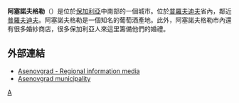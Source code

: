 {{Infobox City
|chinese_name = 阿塞諾夫格勒
|official_name = Асеновград
|image_flag= 
|image_seal= Asenovgrad-coat-of-arms.svg
|image_map = 
|mapsize = 
|subdivision_type = [[国家|国家]]
|subdivision_name =  [[保加利亞|保加利亞]]
|leader_title = 
|leader_name =
|region= 
|departement= 
|party=
|mandat=since = 
|area_total = 
|population_as_of  = 2006-03-14
|population_total = 56,112
|population_density = 
|timezone = +2
|latd = 
|latm = 
|lats = 
|latNS = 
|longd = 
|longm = 
|longs = 
|longEW = 
|website = 
|}}
'''阿塞諾夫格勒'''（{{lang-bg|Асеновград}}）是位於[[保加利亞|保加利亞]]中南部的一個城市。位於[[普羅夫迪夫|普羅夫迪夫]]省內，鄰近[[普羅夫迪夫|普羅夫迪夫]]。阿塞諾夫格勒是一個知名的葡萄酒產地。此外，阿塞諾夫格勒市內還有很多婚紗商店，很多保加利亞人來這里籌備他們的婚禮。

==外部連結==
* [https://web.archive.org/web/20090811034121/http://www.asenovgrad.org/ Asenovgrad - Regional information media]
* [http://www.assenovgrad.com/ Asenovgrad municipality] {{Wayback|url=http://www.assenovgrad.com/ |date=20210428040325 }}

{{保加利亞城市}}

[[Category:普罗夫迪夫州城市|A]]